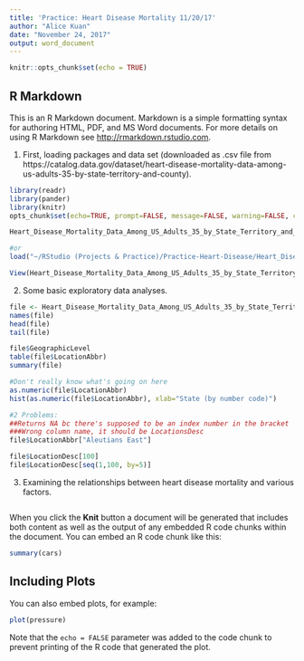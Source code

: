 ```yaml
---
title: 'Practice: Heart Disease Mortality 11/20/17'
author: "Alice Kuan"
date: "November 24, 2017"
output: word_document
---
```


```r
knitr::opts_chunk$set(echo = TRUE)
```

## R Markdown

This is an R Markdown document. Markdown is a simple formatting syntax for authoring HTML, PDF, and MS Word documents. For more details on using R Markdown see <http://rmarkdown.rstudio.com>.


1. First, loading packages and data set (downloaded as .csv file from https://catalog.data.gov/dataset/heart-disease-mortality-data-among-us-adults-35-by-state-territory-and-county).
```r
library(readr)
library(pander)
library(knitr)
opts_chunk$set(echo=TRUE, prompt=FALSE, message=FALSE, warning=FALSE, comment="", results='hide')

Heart_Disease_Mortality_Data_Among_US_Adults_35_by_State_Territory_and_County <- read.csv("~/RStudio (Projects & Practice)/Practice-Heart-Disease/Heart_Disease_Mortality_Data_Among_US_Adults__35___by_State_Territory_and_County.csv")

#or
load("~/RStudio (Projects & Practice)/Practice-Heart-Disease/Heart_Disease_Mortality_Data_Among_US_Adults_35_by_State_Territory_and_County")

View(Heart_Disease_Mortality_Data_Among_US_Adults_35_by_State_Territory_and_County)


```


2. Some basic exploratory data analyses.
```r

file <- Heart_Disease_Mortality_Data_Among_US_Adults_35_by_State_Territory_and_County
names(file)
head(file)
tail(file)

file$GeographicLevel
table(file$LocationAbbr)
summary(file)

#Don't really know what's going on here
as.numeric(file$LocationAbbr)
hist(as.numeric(file$LocationAbbr), xlab="State (by number code)")

#2 Problems:
##Returns NA bc there's supposed to be an index number in the bracket
###Wrong column name, it should be LocationsDesc
file$LocationAbbr["Aleutians East"] 

file$LocationDesc[100]
file$LocationDesc[seq(1,100, by=5)]

```


3. Examining the relationships between heart disease mortality and various factors.

```r



```


When you click the **Knit** button a document will be generated that includes both content as well as the output of any embedded R code chunks within the document. You can embed an R code chunk like this:

```r
summary(cars)
```

## Including Plots

You can also embed plots, for example:

```r
plot(pressure)
```

Note that the `echo = FALSE` parameter was added to the code chunk to prevent printing of the R code that generated the plot.
